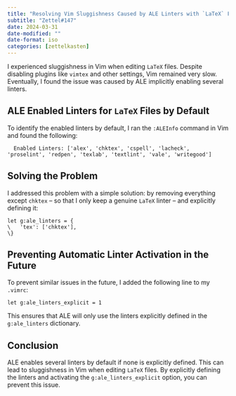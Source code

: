 ```yaml
---
title: "Resolving Vim Sluggishness Caused by ALE Linters with `LaTeX` Files"
subtitle: "Zettel#147"
date: 2024-03-31
date-modified: ""
date-format: iso
categories: [zettelkasten]
---
```

I experienced sluggishness in Vim when editing `LaTeX` files. Despite disabling plugins like `vimtex` and other settings, Vim remained very slow. Eventually, I found the issue was caused by ALE implicitly enabling several linters. 

## ALE Enabled Linters for `LaTeX` Files by Default

To identify the enabled linters by default, I ran the `:ALEInfo` command in Vim and found the following:

```vim
  Enabled Linters: ['alex', 'chktex', 'cspell', 'lacheck', 'proselint', 'redpen', 'texlab', 'textlint', 'vale', 'writegood']
```

## Solving the Problem

I addressed this problem with a simple solution: by removing everything except `chktex` – so that I only keep a genuine `LaTeX` linter – and explicitly defining it:

```vim
let g:ale_linters = {
\   'tex': ['chktex'],
\}
```

## Preventing Automatic Linter Activation in the Future

To prevent similar issues in the future, I added the following line to my `.vimrc`:

```vim
let g:ale_linters_explicit = 1
```

This ensures that ALE will only use the linters explicitly defined in the `g:ale_linters` dictionary.

## Conclusion

ALE enables several linters by default if none is explicitly defined. This can lead to sluggishness in Vim when editing `LaTeX` files. By explicitly defining the linters and activating the `g:ale_linters_explicit` option, you can prevent this issue.
